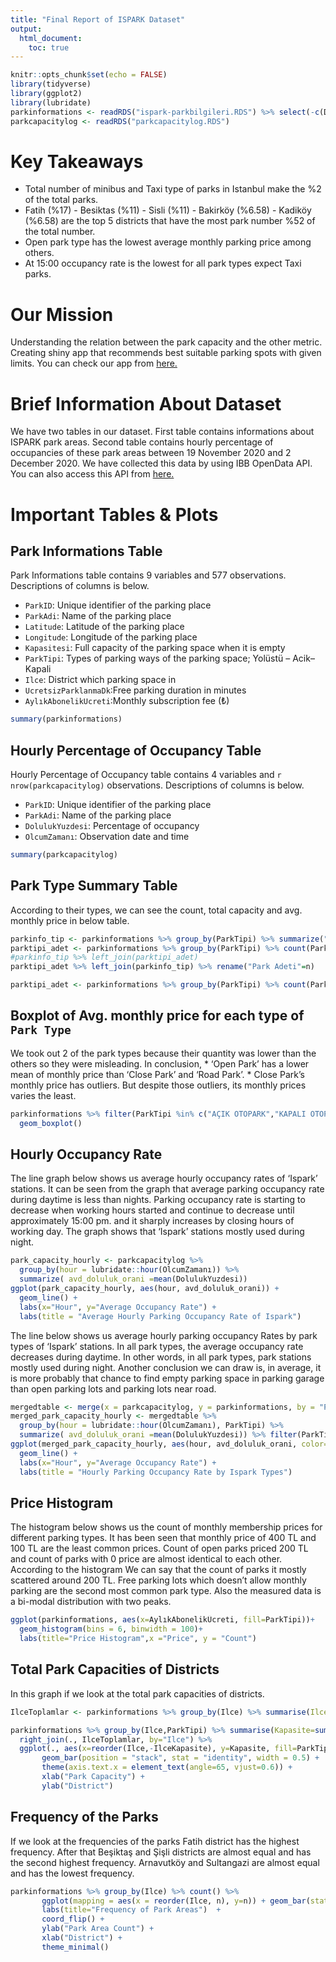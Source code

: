 ```yaml
---
title: "Final Report of ISPARK Dataset"
output:
  html_document: 
    toc: true
---
```


```r
knitr::opts_chunk$set(echo = FALSE)
library(tidyverse)
library(ggplot2)
library(lubridate)
parkinformations <- readRDS("ispark-parkbilgileri.RDS") %>% select(-c(Distance,BosKapasite))
parkcapacitylog <- readRDS("parkcapacitylog.RDS")
```

# Key Takeaways

* Total number of minibus and Taxi type of parks in Istanbul make the %2 of the total parks.
* Fatih (%17) - Besiktas (%11) - Sisli (%11) - Bakirköy (%6.58) - Kadiköy (%6.58) are the top 5 districts that have the most park number %52 of the total number.
* Open park type has the lowest average monthly parking price among others.
* At 15:00 occupancy rate is the lowest for all park types expect Taxi parks.

# Our Mission

Understanding the relation between the park capacity and the other metric. Creating shiny app that recommends best suitable parking spots with given limits. You can check our app from [here.](https://alihan.shinyapps.io/ISPARK-Shiny/)

# Brief Information About Dataset

We have two tables in our dataset. First table contains informations about ISPARK park areas. Second table contains hourly percentage of occupancies of these park areas between 19 November 2020 and 2 December 2020. We have collected this data by using IBB OpenData API. You can also access this API from [here.](https://api.ibb.gov.tr/ispark/Park)

# Important Tables & Plots

## Park Informations Table

Park Informations table contains 9 variables and 577 observations. Descriptions of columns is below.

* `ParkID`: Unique identifier of the parking place
* `ParkAdi`: Name of the parking place
* `Latitude`: Latitude of the parking place
* `Longitude`: Longitude of the parking place
* `Kapasitesi`: Full capacity of the parking space when it is empty
* `ParkTipi`: Types of parking ways of the parking space; Yolüstü – Acik-- Kapali
* `Ilce`: District which parking space in
* `UcretsizParklanmaDk`:Free parking duration in minutes
* `AylıkAbonelikUcreti`:Monthly subscription fee (₺)

```r
summary(parkinformations)
```



## Hourly Percentage of Occupancy Table

Hourly Percentage of Occupancy table contains 4 variables and `r nrow(parkcapacitylog)` observations. Descriptions of columns is below.

* `ParkID`: Unique identifier of the parking place
* `ParkAdi`: Name of the parking place
* `DolulukYuzdesi`: Percentage of occupancy
* `OlcumZamanı`: Observation date and time


```r
summary(parkcapacitylog)
```


## Park Type Summary Table

According to their types, we can see the count, total capacity and avg. monthly price in below table.

```r
parkinfo_tip <- parkinformations %>% group_by(ParkTipi) %>% summarize("Toplam Kapasite"=sum(Kapasitesi), "Ortalama Kapatise"=mean(Kapasitesi), "Ortalama Ücretsiz Park Süresi" = mean(UcretsizParklanmaDk), "Ortalama Aylık Ücret" = mean(AylıkAbonelikÜcreti))
parktipi_adet <- parkinformations %>% group_by(ParkTipi) %>% count(ParkTipi, sort = TRUE)
#parkinfo_tip %>% left_join(parktipi_adet) 
parktipi_adet %>% left_join(parkinfo_tip) %>% rename("Park Adeti"=n) 
```


```r
parktipi_adet <- parkinformations %>% group_by(ParkTipi) %>% count(ParkTipi, sort = TRUE)

```

## Boxplot of Avg. monthly price for each type of `Park Type`

We took out  2 of the park types because their quantity was lower than the others so they were misleading.
In conclusion,
* 'Open Park' has a lower mean of monthly price than 'Close Park' and 'Road Park'. 
* Close Park's monthly price has outliers. But despite those outliers, its monthly prices varies the least.

```r
parkinformations %>% filter(ParkTipi %in% c("AÇIK OTOPARK","KAPALI OTOPARK","YOL ÜSTÜ")) %>% ggplot(., aes(ParkTipi,AylıkAbonelikÜcreti)) +
  geom_boxplot()
```

## Hourly Occupancy Rate

The line graph below shows us average hourly occupancy rates of ‘Ispark’ stations. It can be seen from the graph that average parking occupancy rate during daytime is less than nights. Parking occupancy rate is starting to decrease when working hours started and continue to decrease until approximately 15:00 pm. and it sharply increases by closing hours of working day. The graph shows that ‘Ispark’ stations mostly used during night.

```r
park_capacity_hourly <- parkcapacitylog %>%
  group_by(hour = lubridate::hour(OlcumZamanı)) %>%
  summarize( avd_doluluk_orani =mean(DolulukYuzdesi))
ggplot(park_capacity_hourly, aes(hour, avd_doluluk_orani)) +
  geom_line() +
  labs(x="Hour", y="Average Occupancy Rate") +
  labs(title = "Average Hourly Parking Occupancy Rate of Ispark")
```


The line below shows us average hourly parking occupancy Rates by park types of ‘Ispark’ stations. In all park types, the average occupancy rate decreases during daytime. In other words, in all park types, park stations mostly used during night. Another conclusion we can draw is, in average, it is more probably that chance to find empty parking space in parking garage than open parking lots and parking lots near road.


```r
mergedtable <- merge(x = parkcapacitylog, y = parkinformations, by = "ParkID", all.x = TRUE)
merged_park_capacity_hourly <- mergedtable %>%
  group_by(hour = lubridate::hour(OlcumZamanı), ParkTipi) %>%
  summarize( avd_doluluk_orani =mean(DolulukYuzdesi)) %>% filter(ParkTipi != "NA")
ggplot(merged_park_capacity_hourly, aes(hour, avd_doluluk_orani, color=ParkTipi)) +
  geom_line() +
  labs(x="Hour", y="Average Occupancy Rate") +
  labs(title = "Hourly Parking Occupancy Rate by Ispark Types")
```


## Price Histogram

The histogram below shows us the count of monthly membership prices for different parking types. It has been seen that monthly price of 400 TL and 100 TL are the least common prices. Count of open parks priced 200 TL and   count of parks with 0 price are almost identical to each other. According to the histogram We can say that the count of parks it mostly scattered around 200 TL. Free parking lots which doesn't allow monthly parking are the second most common park type. Also the measured data is a bi-modal distribution with two peaks.


```r
ggplot(parkinformations, aes(x=AylıkAbonelikÜcreti, fill=ParkTipi))+
  geom_histogram(bins = 6, binwidth = 100)+
  labs(title="Price Histogram",x ="Price", y = "Count")
```

## Total Park Capacities of Districts 

In this graph if we look at the total park capacities of districts.

```r
IlceToplamlar <- parkinformations %>% group_by(Ilce) %>% summarise(IlceKapasite=sum(Kapasitesi))

parkinformations %>% group_by(Ilce,ParkTipi) %>% summarise(Kapasite=sum(Kapasitesi)) %>% 
  right_join(., IlceToplamlar, by="Ilce") %>% 
  ggplot(., aes(x=reorder(Ilce,-IlceKapasite), y=Kapasite, fill=ParkTipi)) +
       geom_bar(position = "stack", stat = "identity", width = 0.5) +
       theme(axis.text.x = element_text(angle=65, vjust=0.6)) +
       xlab("Park Capacity") +
       ylab("District")

```

## Frequency of the Parks

If we look at the frequencies of the parks Fatih district has the highest frequency. After that Beşiktaş and Şişli districts are almost equal and has the second highest frequency. Arnavutköy and Sultangazi are almost equal and has the lowest frequency.

```r
parkinformations %>% group_by(Ilce) %>% count() %>% 
       ggplot(mapping = aes(x = reorder(Ilce, n), y=n)) + geom_bar(stat = "identity", fill="green") +
       labs(title="Frequency of Park Areas")  +
       coord_flip() + 
       ylab("Park Area Count") +
       xlab("District") +
       theme_minimal()
  
```



